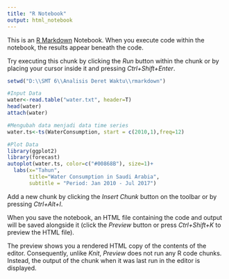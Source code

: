---
title: "R Notebook"
output: html_notebook
---

This is an [R Markdown](http://rmarkdown.rstudio.com) Notebook. When you execute code within the notebook, the results appear beneath the code. 

Try executing this chunk by clicking the *Run* button within the chunk or by placing your cursor inside it and pressing *Ctrl+Shift+Enter*. 

```{r}
setwd("D:\\SMT 6\\Analisis Deret Waktu\\rmarkdown")

#Input Data
water<-read.table("water.txt", header=T)
head(water)
attach(water)

#Mengubah data menjadi data time series
water.ts<-ts(WaterConsumption, start = c(2010,1),freq=12)

#Plot Data
library(ggplot2)
library(forecast)
autoplot(water.ts, color=c("#00868B"), size=1)+
  labs(x="Tahun", 
       title="Water Consumption in Saudi Arabia", 
       subtitle = "Period: Jan 2010 - Jul 2017")
```

Add a new chunk by clicking the *Insert Chunk* button on the toolbar or by pressing *Ctrl+Alt+I*.

When you save the notebook, an HTML file containing the code and output will be saved alongside it (click the *Preview* button or press *Ctrl+Shift+K* to preview the HTML file).

The preview shows you a rendered HTML copy of the contents of the editor. Consequently, unlike *Knit*, *Preview* does not run any R code chunks. Instead, the output of the chunk when it was last run in the editor is displayed.
